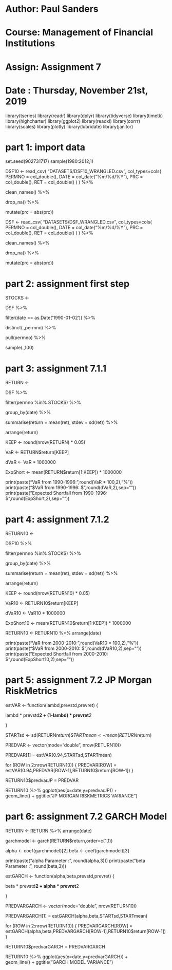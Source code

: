 ####################################################
# Author: Paul Sanders                             #
# Course: Management of Financial Institutions     #
# Assign: Assignment 7                             #
# Date  : Thursday, November 21st, 2019            #
####################################################

library(tseries)
library(readr)
library(dplyr)
library(tidyverse) 
library(timetk)
library(highcharter)
library(ggplot2)
library(readxl)
library(corrr)
library(scales)
library(plotly)
library(lubridate)
library(janitor)

####################################################
# part 1: import data                              #
####################################################

set.seed(902731717)
sample(1980:2012,1)

DSF10 <- read_csv(
  "DATASETS/DSF10_WRANGLED.csv",
  col_types=cols(
    PERMNO = col_double(),
    DATE   = col_date("%m/%d/%Y"),
    PRC    = col_double(),
    RET    = col_double()
    )
  ) %>%
  
  clean_names() %>%
  
  drop_na() %>%
  
  mutate(prc = abs(prc))

DSF <- read_csv(
  "DATASETS/DSF_WRANGLED.csv",
  col_types=cols(
    PERMNO = col_double(),
    DATE   = col_date("%m/%d/%Y"),
    PRC    = col_double(),
    RET    = col_double()
    )
  ) %>%
  
  clean_names() %>%
  
  drop_na() %>%
  
  mutate(prc = abs(prc))

####################################################
# part 2: assignment first step                    #
####################################################

STOCKS <- 
  
  DSF %>%
  
  filter(date == as.Date('1990-01-02')) %>%
  
  distinct(.,permno) %>%
  
  pull(permno) %>%
  
  sample(.,100)
  
####################################################
# part 3: assignment 7.1.1                         #
####################################################

RETURN <- 

  DSF %>% 
  
  filter(permno %in% STOCKS) %>% 
  
  group_by(date) %>% 
  
  summarise(return = mean(ret), stdev = sd(ret)) %>%
  
  arrange(return)
  
KEEP <- round(nrow(RETURN) * 0.05)
  
VaR <- RETURN$return[KEEP]

dVaR <- VaR * 1000000

ExpShort <- mean(RETURN$return[1:KEEP]) * 1000000

print(paste("VaR from 1990-1996:",round(VaR * 100,2),"%"))
print(paste("$VaR from 1990-1996: $",round(dVaR,2),sep=""))
print(paste("Expected Shortfall from 1990-1996: $",round(ExpShort,2),sep=""))

####################################################
# part 4: assignment 7.1.2                         #
####################################################

RETURN10 <- 

  DSF10 %>% 
  
  filter(permno %in% STOCKS) %>% 
  
  group_by(date) %>% 
  
  summarise(return = mean(ret), stdev = sd(ret)) %>%
  
  arrange(return)
  
KEEP <- round(nrow(RETURN10) * 0.05)
  
VaR10 <- RETURN10$return[KEEP]

dVaR10 <- VaR10 * 1000000

ExpShort10 <- mean(RETURN10$return[1:KEEP]) * 1000000

RETURN10 <- RETURN10 %>% arrange(date)

print(paste("VaR from 2000-2010:",round(VaR10 * 100,2),"%"))
print(paste("$VaR from 2000-2010: $",round(dVaR10,2),sep=""))
print(paste("Expected Shortfall from 2000-2010: $",round(ExpShort10,2),sep=""))

####################################################
# part 5: assignment 7.2 JP Morgan RiskMetrics     #
####################################################

estVAR <- function(lambd,prevstd,prevret)
{

  lambd * prevstd**2 + (1-lambd) * prevret**2

}

####################################################

STARTsd <- sd(RETURN$return)
STARTmean <- mean(RETURN$return)

PREDVAR  <- vector(mode="double", nrow(RETURN10))

####################################################

PREDVAR[1] = estVAR(0.94,STARTsd,STARTmean)

for (ROW in 2:nrow(RETURN10))
{
  PREDVAR[ROW] = estVAR(0.94,PREDVAR[ROW-1],RETURN10$return[ROW-1]) 
}

RETURN10$predvarJP = PREDVAR

####################################################

RETURN10 %>% 
  ggplot(aes(x=date,y=predvarJP)) +  
  geom_line() +
  ggtitle("JP MORGAN RISKMETRICS VARIANCE")
  
####################################################
# part 6: assignment 7.2 GARCH Model               #
####################################################

RETURN <- RETURN %>% arrange(date)

garchmodel <- garch(RETURN$return,order=c(1,1))

alpha <- coef(garchmodel)[2]
beta  <- coef(garchmodel)[3]

print(paste("alpha Parameter :", round(alpha,3)))
print(paste("beta Parameter :", round(beta,3)))

####################################################

estGARCH <- function(alpha,beta,prevstd,prevret)
{

  beta * prevstd**2 + alpha * prevret**2

}

####################################################

PREDVARGARCH <- vector(mode="double", nrow(RETURN10))

PREDVARGARCH[1] = estGARCH(alpha,beta,STARTsd,STARTmean)

for (ROW in 2:nrow(RETURN10))
{
  PREDVARGARCH[ROW] = estGARCH(alpha,beta,PREDVARGARCH[ROW-1],RETURN10$return[ROW-1]) 
}

RETURN10$predvarGARCH = PREDVARGARCH

####################################################

RETURN10 %>% 
  ggplot(aes(x=date,y=predvarGARCH)) +  
  geom_line() +
  ggtitle("GARCH MODEL VARIANCE")
  
####################################################